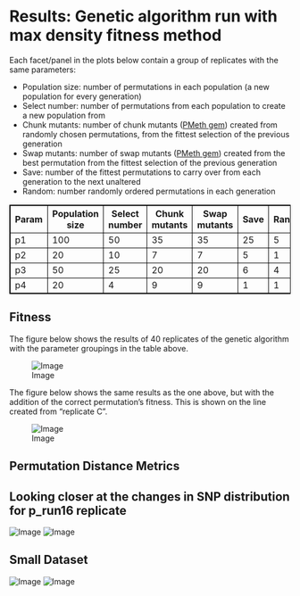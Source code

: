 Results: Genetic algorithm run with max density fitness method
========================================================

Each facet/panel in the plots below contain a group of replicates with the same parameters:

- Population size: number of permutations in each population (a new population for every generation)
- Select number: number of permutations from each population to create a new population from
- Chunk mutants: number of chunk mutants ([PMeth gem](https://github.com/edwardchalstrey1/pmeth)) created from randomly chosen permutations, from the fittest selection of the previous generation
- Swap mutants: number of swap mutants ([PMeth gem](https://github.com/edwardchalstrey1/pmeth)) created from the best permutation from the fittest selection of the previous generation
- Save: number of the fittest permutations to carry over from each generation to the next unaltered
- Random: number randomly ordered permutations in each generation

<style>
table,th,td
{
border:1px solid black;
}
</style>

<table>

  <tr><th>Param</th><th>Population size</th><th>Select number</th><th>Chunk mutants</th><th>Swap mutants</th><th>Save</th><th>Random</th></tr>
  
  <tr> <td>p1</td> <td>100</td> <td>50</td> <td>35</td> <td>35</td> <td>25</td> <td>5</td> </tr>
  <tr> <td>p2</td> <td>20</td> <td>10</td> <td>7</td> <td>7</td> <td>5</td> <td>1</td> </tr>
  <tr> <td>p3</td> <td>50</td> <td>25</td> <td>20</td> <td>20</td> <td>6</td> <td>4</td> </tr>
  <tr> <td>p4</td> <td>20</td> <td>4</td> <td>9</td> <td>9</td> <td>1</td> <td>1</td> </tr>

</table>

Fitness
------

The figure below shows the results of 40 replicates of the genetic algorithm with the parameter groupings in the table above.

![Image](https://github.com/edwardchalstrey1/fragmented_genome_with_snps/blob/master/arabidopsis_datasets/10K_dataset4b/umbrella_plot_fits_total.png?raw=true)

The figure below shows the same results as the one above, but with the addition of the correct permutation's fitness. This is shown on the line created from "replicate C".

![Image](https://github.com/edwardchalstrey1/fragmented_genome_with_snps/blob/master/arabidopsis_datasets/10K_dataset4b/umbrella_plot_fits_total_with_correct.png?raw=true)

Permutation Distance Metrics
-------



Looking closer at the changes in SNP distribution for p_run16 replicate
------

![Image](https://github.com/edwardchalstrey1/fragmented_genome_with_snps/blob/master/arabidopsis_datasets/10K_dataset4b/p_run16/images_hyp.gif?raw=true)
![Image](https://github.com/edwardchalstrey1/fragmented_genome_with_snps/blob/master/arabidopsis_datasets/10K_dataset4b/p_run16/images_hm.gif?raw=true)

Small Dataset
----------

![Image](https://github.com/edwardchalstrey1/fragmented_genome_with_snps/blob/master/arabidopsis_datasets/small_dataset2final/max_density/images_hyp.gif?raw=true)
![Image](https://github.com/edwardchalstrey1/fragmented_genome_with_snps/blob/master/arabidopsis_datasets/small_dataset2final/max_density/images_hm.gif?raw=true)